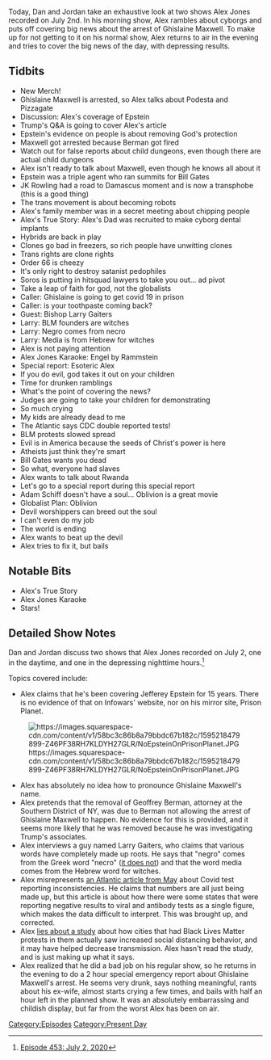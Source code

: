 {{Episode
    | title           = July 2, 2020
    | caption         = [https://knowledgefight.libsyn.com/453-july-2-2020 Listen to this episode on Libsyn]
    | episodeNumber   = 453
    | length          = 02:03:38
    | airDate         = July 6, 2020
    | coverageDate    = July 2, 2020
    | episodeType     = [[:Category:Present Day|Present Day]]
    | appearance      = [[Ghislaine Maxwell]], [[Podesta Brothers]], [[Jeffrey Epstein]], [[Geoffrey Berman]], [[Bill Gates]], [[JK Rowling]], [[George Soros]], [[Bishop Larry Gaiters]], [[Adam Schiff]]
    | previousEpisode = [[452: Jordan Takes The Wheel 4]]
    | nextEpisode     = [[454: December 17, 2013]]
}}

{{Stub}}

Today, Dan and Jordan take an exhaustive look at two shows Alex Jones recorded on July 2nd. In his morning show, Alex rambles about cyborgs and puts off covering big news about the arrest of Ghislaine Maxwell. To make up for not getting to it on his normal show, Alex returns to air in the evening and tries to cover the big news of the day, with depressing results.

==Tidbits==

*New Merch!
*Ghislaine Maxwell is arrested, so Alex talks about Podesta and Pizzagate
*Discussion: Alex's coverage of Epstein
*Trump's Q&A is going to cover Alex's article
*Epstein's evidence on people is about removing God's protection
*Maxwell got arrested because Berman got fired
*Watch out for false reports about child dungeons, even though there are actual child dungeons
*Alex isn't ready to talk about Maxwell, even though he knows all about it
*Epstein was a triple agent who ran summits for Bill Gates
*JK Rowling had a road to Damascus moment and is now a transphobe (this is a good thing)
*The trans movement is about becoming robots
*Alex's family member was in a secret meeting about chipping people
*Alex's True Story: Alex's Dad was recruited to make cyborg dental implants
*Hybrids are back in play
*Clones go bad in freezers, so rich people have unwitting clones
*Trans rights are clone rights
*Order 66 is cheezy
*It's only right to destroy satanist pedophiles
*Soros is putting in hitsquad lawyers to take you out... ad pivot
*Take a leap of faith for god, not the globalists
*Caller: Ghislaine is going to get covid 19 in prison
*Caller: is your toothpaste coming back?
*Guest: Bishop Larry Gaiters
*Larry: BLM founders are witches
*Larry: Negro comes from necro
*Larry: Media is from Hebrew for witches
*Alex is not paying attention
*Alex Jones Karaoke: Engel by Rammstein
*Special report: Esoteric Alex
*If you do evil, god takes it out on your children
*Time for drunken ramblings
*What's the point of covering the news?
*Judges are going to take your children for demonstrating
*So much crying
*My kids are already dead to me
*The Atlantic says CDC double reported tests!
*BLM protests slowed spread
*Evil is in America because the seeds of Christ's power is here
*Atheists just think they're smart
*Bill Gates wants you dead
*So what, everyone had slaves
*Alex wants to talk about Rwanda
*Let's go to a special report during this special report
*Adam Schiff doesn't have a soul... Oblivion is a great movie
*Globalist Plan: Oblivion
*Devil worshippers can breed out the soul
*I can't even do my job
*The world is ending
*Alex wants to beat up the devil
*Alex tries to fix it, but bails

==Notable Bits==

*Alex's True Story
*Alex Jones Karaoke
*Stars!

==Detailed Show Notes==

Dan and Jordan discuss two shows that Alex Jones recorded on July 2, one in the daytime, and one in the depressing nighttime hours.<ref>[https://knowledgefight.com/research/2020/7/19/episode-453-july-2-2020 Episode 453: July 2, 2020]</ref>

Topics covered include:

*Alex claims that he's been covering Jefferey Epstein for 15 years. There is no evidence of that on Infowars' website, nor on his mirror site, Prison Planet.

[[File:https://images.squarespace-cdn.com/content/v1/58bc3c86b8a79bbdc67b182c/1595218479899-Z46PF38RH7KLDYH27GLR/NoEpsteinOnPrisonPlanet.JPG|thumb|none]]

*Alex has absolutely no idea how to pronounce Ghislaine Maxwell's name.
*Alex pretends that the removal of Geoffrey Berman, attorney at the Southern District of NY, was due to Berman not allowing the arrest of Ghislaine Maxwell to happen. No evidence for this is provided, and it seems more likely that he was removed because he was investigating Trump's associates.
*Alex interviews a guy named Larry Gaiters, who claims that various words have completely made up roots. He says that "negro" comes from the Greek word "necro" ([https://www.etymonline.com/word/negro it does not]) and that the word media comes from the Hebrew word for witches.
*Alex misrepresents [https://www.theatlantic.com/health/archive/2020/05/cdc-and-states-are-misreporting-covid-19-test-data-pennsylvania-georgia-texas/611935/ an Atlantic article from May] about Covid test reporting inconsistencies. He claims that numbers are all just being made up, but this article is about how there were some states that were reporting negative results to viral and antibody tests as a single figure, which makes the data difficult to interpret. This was brought up, and corrected.
*Alex [https://www.nber.org/papers/w27408.pdf lies about a study] about how cities that had Black Lives Matter protests in them actually saw increased social distancing behavior, and it may have helped decrease transmission. Alex hasn't read the study, and is just making up what it says.
*Alex realized that he did a bad job on his regular show, so he returns in the evening to do a 2 hour special emergency report about Ghislaine Maxwell's arrest. He seems very drunk, says nothing meaningful, rants about his ex-wife, almost starts crying a few times, and bails with half an hour left in the planned show. It was an absolutely embarrassing and childish display, but far from the worst Alex has been on air.

[[Category:Episodes]]
[[Category:Present Day]]
